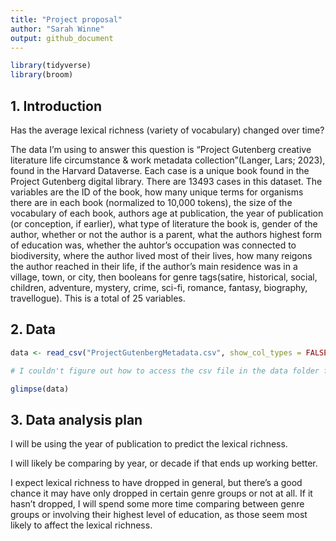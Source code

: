 ```yaml
---
title: "Project proposal"
author: "Sarah Winne"
output: github_document
---
```


```r
library(tidyverse)
library(broom)
```

## 1. Introduction

Has the average lexical richness (variety of vocabulary) changed over time? 

The data I'm using to answer this question is "Project Gutenberg creative literature life circumstance & work metadata collection"(Langer, Lars; 2023), found in the Harvard Dataverse. 
Each case is a unique book found in the Project Gutenberg digital library. There are 13493 cases in this dataset. The variables are the ID of the book, how many unique terms for organisms there are in each book (normalized to 10,000 tokens), the size of the vocabulary of each book, authors age at publication, the year of publication (or conception, if earlier), what type of literature the book is, gender of the author, whether or not the author is a parent, what the authors highest form of education was, whether the auhtor's occupation was connected to biodiversity, where the author lived most of their lives, how many reigons the author reached in their life, if the author's main residence was in a village, town, or city, then booleans for genre tags(satire, historical, social, children, adventure, mystery, crime, sci-fi, romance, fantasy, biography, travellogue). This is a total of 25 variables.

## 2. Data

```r
data <- read_csv("ProjectGutenbergMetadata.csv", show_col_types = FALSE)

# I couldn't figure out how to access the csv file in the data folder from the proposal folder. I tried read_csv("data/ProjectGutenbergMetadata.csv"), but it said it didn't exist in the current working directory. So I just made another copy of the csv file within the proposal folder.
```

```r
glimpse(data)
```

## 3. Data analysis plan

I will be using the year of publication to predict the lexical richness.

I will likely be comparing by year, or decade if that ends up working better. 



I expect lexical richness to have dropped in general, but there's a good chance it may have only dropped in certain genre groups or not at all. If it hasn't dropped, I will spend some more time comparing between genre groups or involving their highest level of education, as those seem most likely to affect the lexical richness. 